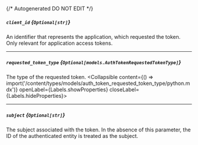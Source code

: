 {/* Autogenerated DO NOT EDIT  */}

##### `client_id` *{`Optional[str]`}*
An identifier that represents the application, which requested the
token. Only relevant for application access tokens.


---
##### `requested_token_type` *{`Optional[models.AuthTokenRequestedTokenType]`}*
The type of the requested token.
<Collapsible content={() => import('/content/types/models/auth_token_requested_token_type/python.mdx')} openLabel={Labels.showProperties} closeLabel={Labels.hideProperties}>
</Collapsible>

---
##### `subject` *{`Optional[str]`}*
The subject associated with the token. In the absence of this
parameter, the ID of the authenticated entity is treated as the
subject.



